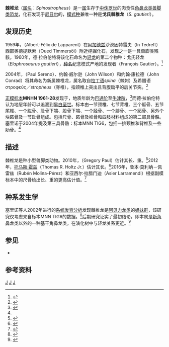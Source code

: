 {{Automatic taxobox
| fossil_range = [[中侏罗世|中侏罗世]]，{{fossilrange|167|164}}
| image = Spinostropheus NT.png
| image_caption = 复原图
| taxon = Spinostropheus
| authority = {{le|保罗·塞里诺|Paul Sereno|Sereno}} ''et al.'', 2004
| type_species = '''戈氏棘椎龙<br>''Spinostropheus gautieri'''''
| type_species_authority = Lapparent, 1960 (原为戈氏[[轻龙|轻龙]])
}}

'''棘椎龙'''（[[属名|属名]]：''Spinostropheus''）是一[[属|属]]生存于[[中侏罗世|中侏罗世]]的肉食性[[角鼻龙类|角鼻龙类]][[兽脚类|兽脚类]][[恐龙|恐龙]]，化石发现于[[尼日尔|尼日尔]]的{{le|条拉伦组|Tiourarén Formation}}，[[模式种|模式种]]兼唯一种是'''戈氏棘椎龙'''（''S. gautieri''）。

== 发现历史 ==
1959年，{{le|阿尔伯特－菲力克斯·德·拉伯伦特|Albert-Félix de Lapparent}}（Albert-Félix de Lapparent）在[[阿加德兹|阿加德兹]]沙漠因特雷夫（In Tedreft）西部奥德提默索（Oued Timmersöi）附近挖掘化石，发现之一是一具兽脚类残骸。1960年，德·拉伯伦特将该化石命名为[[轻龙|轻龙]]的第二个物种：戈氏轻龙（''Elaphrosaurus gautieri''），[[种名|种名]]纪念模式产地的发现者{{le|弗朗索瓦·戈蒂埃|François Gautier}}（François Gautier）。<ref>{{cite journal |first=A-F. |last=de Lapparent |year=1960 |title=Les Dinosauriens du "Continental intercalaire" du Saharal central |journal=Mémoires de la Société géologique de France, nouvelle série |volume=39 |issue=88A |pages=1–57}}</ref>

2004年，{{le|保罗·塞里诺|Paul Sereno}}（Paul Sereno）、约翰·威尔逊（John Wilson）和约翰·康拉德（John Conrad）将其命名为新属棘椎龙，属名取自[[拉丁语|拉丁语]]''spina''（棘刺）及希腊语στροφεύς／''stropheus''（脊椎），指颈椎上突出且背腹扁平的后关节突。<ref name=SWC>{{cite journal | author = Sereno, P. C. | author2 = Wilson, J. A. | author3 = Conrad, J. L. | year = 2004 | title = New dinosaurs link southern landmasses in the Mid-Cretaceous | journal = Proceedings of the Royal Society B: Biological Sciences | volume = 271 | issue = 1546 | pages = 1325–1330 | doi = 10.1098/rspb.2004.2692 | pmid=15306329 | pmc=1691741}}</ref>

[[正模标本|正模标本]]'''MNHN 1961-28'''发现于{{le|条拉伦组|Tiourarén Formation}}，地质年龄为[[巴通阶|巴通阶]]至[[牛津阶|牛津阶]]，<ref>{{cite journal | last1 = Rauhut | first1 = O.W.M. | last2 = Lopez-Arbarello | first2 = A. | year = 2009 | title = Considerations on the age of the Tiouaren Formation (Iullemmeden Basin, Niger, Africa): Implications for Gondwanan Mesozoic terrestrial vertebrate faunas | journal = Palaeogeography, Palaeoclimatology, Palaeoecology | volume = 271 | pages = 259–267 | doi=10.1016/j.palaeo.2008.10.019}}</ref>而德·拉伯伦特认为地层年龄可以追溯到[[早白垩世|早白垩世]]。标本由一节颈椎、七节背椎、三个骶骨、五节尾椎、一个肱骨、耻骨下端、股骨下端、一个胫骨、一个腓骨、一个跖骨、另外个块跖骨及一节趾骨组成。{{le|副模标本|Paratype}}包括尺骨、跖骨及椎骨和四肢材料组成的第二部具骨骼。塞里诺于2004年提及第三具骨骼：标本MNN TIG6，包括一排颈椎和背椎及一些肋骨。<ref name=SWC/>

== 描述 ==
棘椎龙是种小型兽脚类动物。2010年，{{le|格雷戈里·保罗|Gregory S. Paul}}（Gregory Paul）估计其长{{convert|4|m}}、重{{convert|200|kg}}。<ref>{{cite book |last=Paul |first=G.S. |year=2010 |title=The Princeton Field Guide to Dinosaurs |publisher=Princeton University Press|page=78}}</ref>2012年，[[托马斯·霍兹|托马斯·霍兹]]（Thomas R. Holtz Jr.）估计其长{{convert|6.2|m}}。<ref>{{Cite web|url=https://www.geol.umd.edu/~tholtz/dinoappendix/HoltzappendixWinter2011.pdf|title=Dinosaurs: The Most Complete, Up-to-Date Encyclopedia for Dinosaur Lovers of All Ages|last=Holtz Jr.|first=Thomas R.|date=2012}}</ref>2016年，鲁本·莫利纳－佩雷兹（Rubén Molina-Pérez）和亚西尔·拉腊门迪（Asier Larramendi）根据副模标本中的尺骨给出{{convert|8.5|m}}长、{{convert|600|kg}}重的更高估计值。<ref>{{Cite book|title=Récords y curiosidades de los dinosaurios Terópodos y otros dinosauromorfos|last=Molina-Pérez & Larramendi|publisher=Larousse|year=2016|isbn=9780565094973|location=Barcelona, Spain|pages=254}}</ref>

== 种系发生学 ==
塞里诺等人2002年进行的[[系统发育分析|系统发育分析]]发现棘椎龙是[[阿贝力龙科|阿贝力龙类]]的[[姐妹群|姐妹群]]，该研究仅考虑来自标本MNN TIG6的数据。<ref>{{cite journal | last1 = Sereno | first1 = P.C. | last2 = Conrad | first2 = J.L. | last3 = Wilson | first3 = J.A. | year = 2002 | title = Abelisaurid theropods from Africa: Phylogenetic and biogeographic implications | journal = Journal of Vertebrate Paleontology | volume = 22 | issue = 3| page = 106A }}</ref>后期研究证实了最初结论，即本属是[[新角鼻龙类|新角鼻龙类]]以外的一种基干角鼻龙类，在演化树中与[[轻龙|轻龙]]关系更近。<ref>{{cite journal | last1 = Carrano | first1 = M. | last2 = Sampson | first2 = S. | year = 2008 | title = Phylogeny of Ceratosauria (Dinosauria: Theropoda) | journal = Journal of Systematic Palaeontology | volume = 6 | pages = 183–236 | doi=10.1017/s1477201907002246}}</ref>

== 参见 ==
* {{le|角鼻龙类研究历史|Timeline of ceratosaur research}}

== 参考资料 ==
{{Reflist}}
{{獸腳亞目|B.}}
{{Taxonbar|from=Q134710}}

[[Category:非洲恐龍|J]]
[[Category:角鼻龍下目|J]]
[[Category:侏羅紀恐龍|J]]